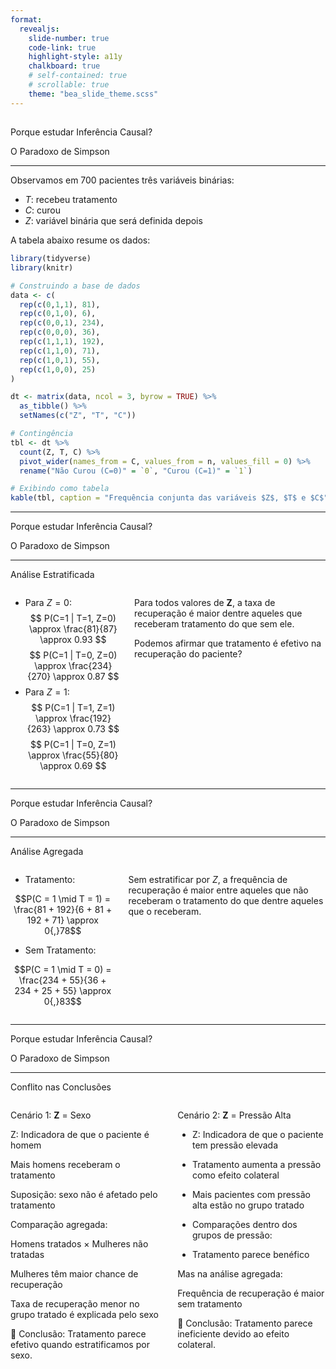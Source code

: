 ```yaml
---
format: 
  revealjs:
    slide-number: true
    code-link: true
    highlight-style: a11y
    chalkboard: true
    # self-contained: true
    # scrollable: true
    theme: "bea_slide_theme.scss"
---
```


##  {#porque-estudar data-menu-title="Porque estudar Inferência Causal?"}

[Porque estudar Inferência Causal?]{.slide-title}

[O Paradoxo de Simpson]{.custom-subtitle2}

<hr>

Observamos em 700 pacientes três variáveis binárias:

- $T$: recebeu tratamento
- $C$: curou
- $Z$: variável binária que será definida depois

A tabela abaixo resume os dados:

```r
library(tidyverse)
library(knitr)

# Construindo a base de dados
data <- c(
  rep(c(0,1,1), 81),
  rep(c(0,1,0), 6),
  rep(c(0,0,1), 234),
  rep(c(0,0,0), 36),
  rep(c(1,1,1), 192),
  rep(c(1,1,0), 71),
  rep(c(1,0,1), 55),
  rep(c(1,0,0), 25)
)

dt <- matrix(data, ncol = 3, byrow = TRUE) %>%
  as_tibble() %>%
  setNames(c("Z", "T", "C"))

# Contingência
tbl <- dt %>%
  count(Z, T, C) %>%
  pivot_wider(names_from = C, values_from = n, values_fill = 0) %>%
  rename("Não Curou (C=0)" = `0`, "Curou (C=1)" = `1`)

# Exibindo como tabela
kable(tbl, caption = "Frequência conjunta das variáveis $Z$, $T$ e $C$")
```

---

[Porque estudar Inferência Causal?]{.slide-title}

[O Paradoxo de Simpson]{.custom-subtitle2}

<hr>
::: {.sanchez-font}
::: {.red-text}
Análise Estratificada
:::
:::

::: {.columns}
::: {.column}
::: {.body-text-s}
- Para $Z = 0$:
$$ P(C=1 | T=1, Z=0) \approx \frac{81}{87} \approx 0.93 $$
$$ P(C=1 | T=0, Z=0) \approx \frac{234}{270} \approx 0.87 $$
- Para $Z = 1$:
$$ P(C=1 | T=1, Z=1) \approx \frac{192}{263} \approx 0.73 $$
$$ P(C=1 | T=0, Z=1) \approx \frac{55}{80} \approx 0.69 $$

:::
:::

::: {.column}
::: {.callout-important title="Conclusão"}

Para todos valores de **Z**, a taxa de recuperação é maior dentre aqueles que receberam tratamento do que sem ele.

Podemos afirmar que tratamento é efetivo na recuperação do paciente?

:::
:::
:::

---

[Porque estudar Inferência Causal?]{.slide-title}

[O Paradoxo de Simpson]{.custom-subtitle2}

<hr>
::: {.sanchez-font}
::: {.red-text}
Análise Agregada
:::
:::


::: {.columns}
::: {.column}
::: {.body-text-s}

- Tratamento:

$$P(C = 1 \mid T = 1) = \frac{81 + 192}{6 + 81 + 192 + 71} \approx 0{,}78$$

- Sem Tratamento:

$$P(C = 1 \mid T = 0) = \frac{234 + 55}{36 + 234 + 25 + 55} \approx 0{,}83$$
:::
:::

::: {.column}
::: {.callout-important title="Conclusão"}
Sem estratificar por $Z$, a frequência de recuperação é maior entre aqueles que não receberam o tratamento do que dentre aqueles que o receberam.
:::
:::
:::

---

[Porque estudar Inferência Causal?]{.slide-title}

[O Paradoxo de Simpson]{.custom-subtitle2}

<hr>

::: {.sanchez-font}
::: {.red-text}
Conflito nas Conclusões
:::
:::

::: {.body-text-s}
::: {.columns}
::: {.column}

<span class="purple-text">Cenário 1:</span> **Z** = Sexo

Z: Indicadora de que o paciente é homem

Mais homens receberam o tratamento

Suposição: sexo não é afetado pelo tratamento

Comparação agregada:

Homens tratados × Mulheres não tratadas

Mulheres têm maior chance de recuperação

Taxa de recuperação menor no grupo tratado é explicada pelo sexo

📌 Conclusão:
Tratamento parece efetivo quando estratificamos por sexo.

:::

::: {.column}

<span class="purple-text">Cenário 2:</span> **Z** = Pressão Alta

- Z: Indicadora de que o paciente tem pressão elevada

- Tratamento aumenta a pressão como efeito colateral

- Mais pacientes com pressão alta estão no grupo tratado

- Comparações dentro dos grupos de pressão:

- Tratamento parece benéfico

Mas na análise agregada:

Frequência de recuperação é maior sem tratamento

📌 Conclusão:
Tratamento parece ineficiente devido ao efeito colateral.

:::
:::
:::
